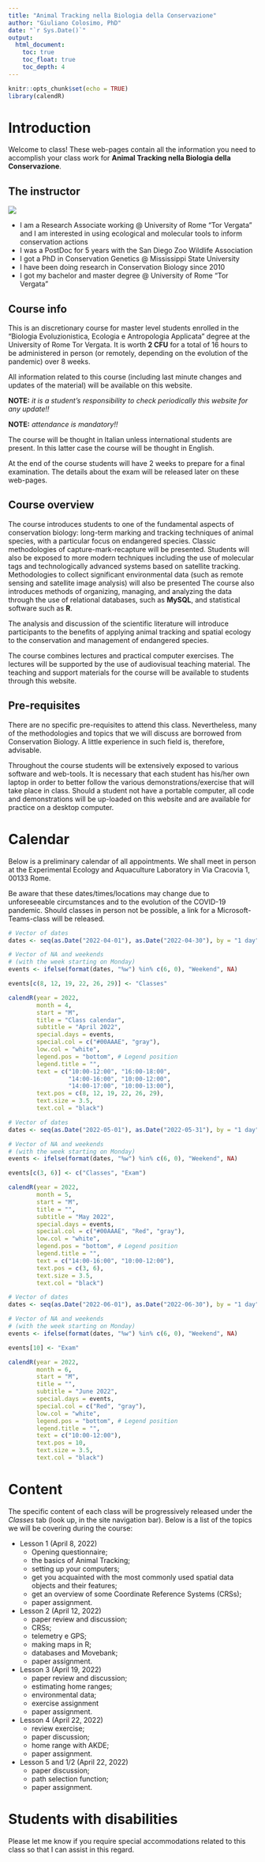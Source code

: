 ```yaml
---
title: "Animal Tracking nella Biologia della Conservazione"
author: "Giuliano Colosimo, PhD"
date: "`r Sys.Date()`"
output: 
  html_document:
    toc: true
    toc_float: true
    toc_depth: 4
---
```


```r
knitr::opts_chunk$set(echo = TRUE)
library(calendR)
```

# Introduction

Welcome to class! These web-pages contain all the information you need to accomplish your class work for  **Animal Tracking nella Biologia della Conservazione**.

## The instructor

![](./figures/0_1_myself.png)

- I am a Research Associate working @ University of Rome "Tor Vergata" and I am interested in using ecological and molecular tools to inform conservation actions
- I was a PostDoc for 5 years with the San Diego Zoo Wildlife Association
- I got a PhD in Conservation Genetics @ Mississippi State University
- I have been doing research in Conservation Biology since 2010
- I got my bachelor and master degree @ University of Rome "Tor Vergata"

## Course info

This is an discretionary course for master level students enrolled in the "Biologia Evoluzionistica, Ecologia e Antropologia Applicata" degree at the University of Rome Tor Vergata. It is worth **2 CFU** for a total of 16 hours to be administered in person (or remotely, depending on the evolution of the pandemic) over 8 weeks. 

All information related to this course (including last minute changes and updates of the material) will be available on this website.

**NOTE:** *it is a student's responsibility to check periodically this website for any update!!*

**NOTE:** *attendance is mandatory!!*

The course will be thought in Italian unless international students are present. In this latter case the course will be thought in English.

At the end of the course students will have 2 weeks to prepare for a final examination. The details about the exam will be released later on these web-pages.

## Course overview

The course introduces students to one of the fundamental aspects of conservation biology: long-term marking and tracking techniques of animal species, with a particular focus on endangered species. Classic methodologies of capture-mark-recapture will be presented. Students will also be exposed to more modern techniques including the use of molecular tags and technologically advanced systems based on satellite tracking. Methodologies to collect significant environmental data (such as remote sensing and satellite image analysis) will also be presented The course also introduces methods of organizing, managing, and analyzing the data through the use of relational databases, such as **MySQL**, and statistical software such as **R**.

The analysis and discussion of the scientific literature will introduce participants to the benefits of applying animal tracking and spatial ecology to the conservation and management of endangered species. 

The course combines lectures and practical computer exercises. The lectures will be supported by the use of audiovisual teaching material. The teaching and support materials for the course will be available to students through this website.

## Pre-requisites

There are no specific pre-requisites to attend this class. Nevertheless, many of the methodologies and topics that we will discuss are borrowed from Conservation Biology. A little experience in such field is, therefore, advisable. 

Throughout the course students will be extensively exposed to various software and web-tools. It is necessary that each student has his/her own laptop in order to better follow the various demonstrations/exercise that will take place in class. Should a student not have a portable computer, all code and demonstrations will be up-loaded on this website and are available for practice on a desktop computer.

# Calendar

Below is a preliminary calendar of all appointments. We shall meet in person at the Experimental Ecology and Aquaculture Laboratory in Via Cracovia 1, 00133 Rome.

Be aware that these dates/times/locations may change due to unforeseeable circumstances and to the evolution of the COVID-19 pandemic. Should classes in person not be possible, a link for a Microsoft-Teams-class will be released.

```r
# Vector of dates
dates <- seq(as.Date("2022-04-01"), as.Date("2022-04-30"), by = "1 day")

# Vector of NA and weekends
# (with the week starting on Monday)
events <- ifelse(format(dates, "%w") %in% c(6, 0), "Weekend", NA)

events[c(8, 12, 19, 22, 26, 29)] <- "Classes"

calendR(year = 2022, 
        month = 4, 
        start = "M",
        title = "Class calendar",
        subtitle = "April 2022",
        special.days = events,
        special.col = c("#00AAAE", "gray"),
        low.col = "white",
        legend.pos = "bottom", # Legend position
        legend.title = "",
        text = c("10:00-12:00", "16:00-18:00", 
                 "14:00-16:00", "10:00-12:00",
                 "14:00-17:00", "10:00-13:00"),             
        text.pos = c(8, 12, 19, 22, 26, 29),        
        text.size = 3.5,              
        text.col = "black")
```

```r
# Vector of dates
dates <- seq(as.Date("2022-05-01"), as.Date("2022-05-31"), by = "1 day")

# Vector of NA and weekends
# (with the week starting on Monday)
events <- ifelse(format(dates, "%w") %in% c(6, 0), "Weekend", NA)

events[c(3, 6)] <- c("Classes", "Exam")

calendR(year = 2022, 
        month = 5, 
        start = "M",
        title = "",
        subtitle = "May 2022",
        special.days = events,
        special.col = c("#00AAAE", "Red", "gray"),
        low.col = "white",
        legend.pos = "bottom", # Legend position
        legend.title = "",
        text = c("14:00-16:00", "10:00-12:00"),             
        text.pos = c(3, 6),        
        text.size = 3.5,              
        text.col = "black")
```

```r
# Vector of dates
dates <- seq(as.Date("2022-06-01"), as.Date("2022-06-30"), by = "1 day")

# Vector of NA and weekends
# (with the week starting on Monday)
events <- ifelse(format(dates, "%w") %in% c(6, 0), "Weekend", NA)

events[10] <- "Exam"

calendR(year = 2022, 
        month = 6, 
        start = "M",
        title = "",
        subtitle = "June 2022",
        special.days = events,
        special.col = c("Red", "gray"),
        low.col = "white",
        legend.pos = "bottom", # Legend position
        legend.title = "",
        text = c("10:00-12:00"),             
        text.pos = 10,        
        text.size = 3.5,              
        text.col = "black")
```

# Content

The specific content of each class will be progressively released under the *Classes* tab (look up, in the site navigation bar). Below is a list of the topics we will be covering during the course:

- Lesson 1 (April 8, 2022)
  - Opening questionnaire;
  - the basics of Animal Tracking;
  - setting up your computers;
  - get you acquainted with the most commonly used spatial data objects and their features;
  - get an overview of some Coordinate Reference Systems (CRSs);
  - paper assignment.

- Lesson 2 (April 12, 2022)
  - paper review and discussion;
  - CRSs;
  - telemetry e GPS;
  - making maps in R;
  - databases and Movebank;
  - paper assignment.

- Lesson 3 (April 19, 2022)
  - paper review and discussion;
  - estimating home ranges;
  - environmental data;
  - exercise assignment
  - paper assignment.
  
- Lesson 4 (April 22, 2022)
  - review exercise;
  - paper discussion;
  - home range with AKDE;
  - paper assignment.
  
- Lesson 5 and 1/2 (April 22, 2022)
  - paper discussion;
  - path selection function;
  - paper assignment.

# Students with disabilities
Please let me know if you require special accommodations related to this class so that I can assist in this regard. 

